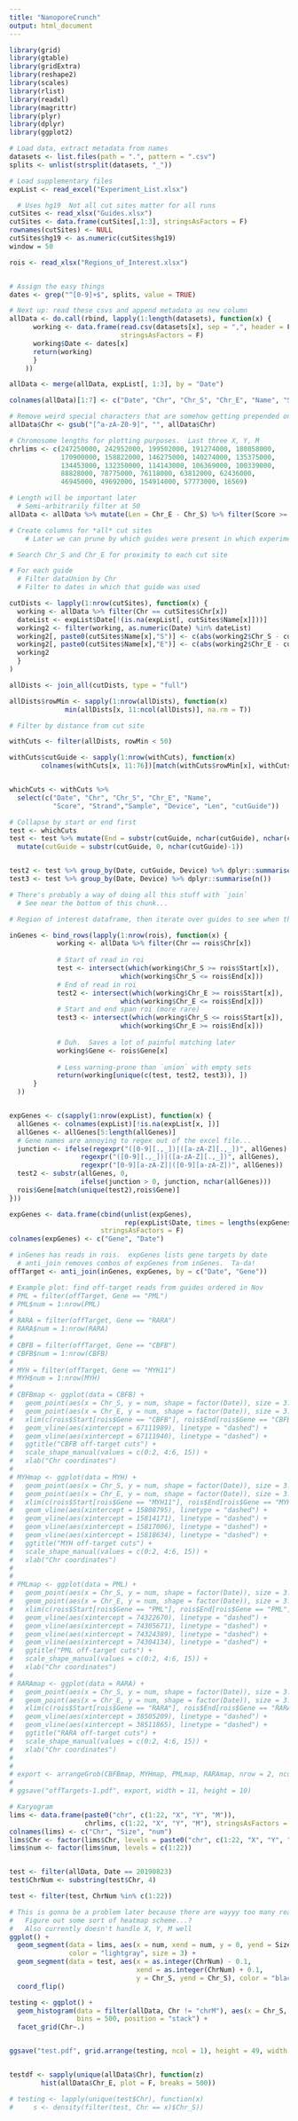 ```yaml
---
title: "NanoporeCrunch"
output: html_document
---
```


```r
library(grid)
library(gtable)
library(gridExtra)
library(reshape2)
library(scales)
library(rlist)
library(readxl)
library(magrittr)
library(plyr)
library(dplyr)
library(ggplot2)
```


```r
# Load data, extract metadata from names
datasets <- list.files(path = ".", pattern = ".csv")
splits <- unlist(strsplit(datasets, "_"))

# Load supplementary files
expList <- read_excel("Experiment_List.xlsx")

  # Uses hg19  Not all cut sites matter for all runs
cutSites <- read_xlsx("Guides.xlsx")
cutSites <- data.frame(cutSites[,1:3], stringsAsFactors = F)
rownames(cutSites) <- NULL
cutSites$hg19 <- as.numeric(cutSites$hg19)
window = 50

rois <- read_xlsx("Regions_of_Interest.xlsx")


# Assign the easy things
dates <- grep("^[0-9]+$", splits, value = TRUE)
```

```r

# Next up: read these csvs and append metadata as new column
allData <- do.call(rbind, lapply(1:length(datasets), function(x) {
      working <- data.frame(read.csv(datasets[x], sep = ",", header = F, stringsAsFactors = F),
                            stringsAsFactors = F)
      working$Date <- dates[x]
      return(working)
      }
    ))

allData <- merge(allData, expList[, 1:3], by = "Date")

colnames(allData)[1:7] <- c("Date", "Chr", "Chr_S", "Chr_E", "Name", "Score", "Strand")

# Remove weird special characters that are somehow getting prepended onto each data set
allData$Chr <- gsub("[^a-zA-Z0-9]", "", allData$Chr)

# Chromosome lengths for plotting purposes.  Last three X, Y, M
chrlims <- c(247250000, 242952000, 199502000, 191274000, 180858000,
             170900000, 158822000, 146275000, 140274000, 135375000,
             134453000, 132350000, 114143000, 106369000, 100339000,
             88828000, 78775000, 76118000, 63812000, 62436000,
             46945000, 49692000, 154914000, 57773000, 16569)

# Length will be important later
  # Semi-arbitrarily filter at 50
allData <- allData %>% mutate(Len = Chr_E - Chr_S) %>% filter(Score >= 50)
```


```r

# Create columns for *all* cut sites
    # Later we can prune by which guides were present in which experiment

# Search Chr_S and Chr_E for proximity to each cut site

# For each guide
  # Filter dataUnion by Chr
  # Filter to dates in which that guide was used

cutDists <- lapply(1:nrow(cutSites), function(x) {
  working <- allData %>% filter(Chr == cutSites$Chr[x])
  dateList <- expList$Date[!(is.na(expList[, cutSites$Name[x]]))]
  working2 <- filter(working, as.numeric(Date) %in% dateList)
  working2[, paste0(cutSites$Name[x],"S")] <- c(abs(working2$Chr_S - cutSites$hg19[x]))
  working2[, paste0(cutSites$Name[x],"E")] <- c(abs(working2$Chr_E - cutSites$hg19[x]))
  working2
  }
)

allDists <- join_all(cutDists, type = "full")

allDists$rowMin <- sapply(1:nrow(allDists), function(x)
              min(allDists[x, 11:ncol(allDists)], na.rm = T))

# Filter by distance from cut site

withCuts <- filter(allDists, rowMin < 50)

withCuts$cutGuide <- sapply(1:nrow(withCuts), function(x)
        colnames(withCuts[x, 11:76])[match(withCuts$rowMin[x], withCuts[x, 11:76])])


whichCuts <- withCuts %>%
  select(c("Date", "Chr", "Chr_S", "Chr_E", "Name",
           "Score", "Strand","Sample", "Device", "Len", "cutGuide"))

# Collapse by start or end first
test <- whichCuts
test <- test %>% mutate(End = substr(cutGuide, nchar(cutGuide), nchar(cutGuide))) %>%
  mutate(cutGuide = substr(cutGuide, 0, nchar(cutGuide)-1))


test2 <- test %>% group_by(Date, cutGuide, Device) %>% dplyr::summarise(n())
test3 <- test %>% group_by(Date, Device) %>% dplyr::summarise(n())

```


```r
# There's probably a way of doing all this stuff with `join`
  # See near the bottom of this chunk...

# Region of interest dataframe, then iterate over guides to see when they're cutting there

inGenes <- bind_rows(lapply(1:nrow(rois), function(x) {
            working <- allData %>% filter(Chr == rois$Chr[x])
            
            # Start of read in roi
            test <- intersect(which(working$Chr_S >= rois$Start[x]),
                            which(working$Chr_S <= rois$End[x]))
            # End of read in roi
            test2 <- intersect(which(working$Chr_E >= rois$Start[x]),
                            which(working$Chr_E <= rois$End[x]))
            # Start and end span roi (more rare)
            test3 <- intersect(which(working$Chr_S <= rois$Start[x]),
                            which(working$Chr_E >= rois$End[x]))
            
            # Duh.  Saves a lot of painful matching later
            working$Gene <- rois$Gene[x]
            
            # Less warning-prone than `union` with empty sets
            return(working[unique(c(test, test2, test3)), ])
      }
  ))


expGenes <- c(sapply(1:nrow(expList), function(x) {
  allGenes <- colnames(expList)[!is.na(expList[x, ])]
  allGenes <- allGenes[5:length(allGenes)]
  # Gene names are annoying to regex out of the excel file...
  junction <- ifelse(regexpr("([0-9][.,_])|([a-zA-Z][.,_])", allGenes) > 0,
                  regexpr("([0-9][.,_])|([a-zA-Z][.,_])", allGenes),
                  regexpr("[0-9][a-zA-Z]|([0-9][a-zA-Z])", allGenes))
  test2 <- substr(allGenes, 0,
                  ifelse(junction > 0, junction, nchar(allGenes)))
  rois$Gene[match(unique(test2),rois$Gene)]
}))

expGenes <- data.frame(cbind(unlist(expGenes),
                             rep(expList$Date, times = lengths(expGenes))),
                       stringsAsFactors = F)
colnames(expGenes) <- c("Gene", "Date")

# inGenes has reads in rois.  expGenes lists gene targets by date
  # anti_join removes combos of expGenes from inGenes.  Ta-da!
offTarget <- anti_join(inGenes, expGenes, by = c("Date", "Gene"))

# Example plot: find off-target reads from guides ordered in Nov
# PML = filter(offTarget, Gene == "PML")
# PML$num = 1:nrow(PML)
# 
# RARA = filter(offTarget, Gene == "RARA")
# RARA$num = 1:nrow(RARA)
# 
# CBFB = filter(offTarget, Gene == "CBFB")
# CBFB$num = 1:nrow(CBFB)
# 
# MYH = filter(offTarget, Gene == "MYH11")
# MYH$num = 1:nrow(MYH)
# 
# CBFBmap <- ggplot(data = CBFB) +
#   geom_point(aes(x = Chr_S, y = num, shape = factor(Date)), size = 3.5, color = "blue") +
#   geom_point(aes(x = Chr_E, y = num, shape = factor(Date)), size = 3.5, color = "red") +
#   xlim(c(rois$Start[rois$Gene == "CBFB"], rois$End[rois$Gene == "CBFB"])) +
#   geom_vline(aes(xintercept = 67111989), linetype = "dashed") +
#   geom_vline(aes(xintercept = 67111940), linetype = "dashed") +
#   ggtitle("CBFB off-target cuts") +
#   scale_shape_manual(values = c(0:2, 4:6, 15)) +
#   xlab("Chr coordinates")
# 
# MYHmap <- ggplot(data = MYH) +
#   geom_point(aes(x = Chr_S, y = num, shape = factor(Date)), size = 3.5, color = "blue") +
#   geom_point(aes(x = Chr_E, y = num, shape = factor(Date)), size = 3.5, color = "red") +
#   xlim(c(rois$Start[rois$Gene == "MYH11"], rois$End[rois$Gene == "MYH11"])) +
#   geom_vline(aes(xintercept = 15808795), linetype = "dashed") +
#   geom_vline(aes(xintercept = 15814171), linetype = "dashed") +
#   geom_vline(aes(xintercept = 15817006), linetype = "dashed") +
#   geom_vline(aes(xintercept = 15818634), linetype = "dashed") +
#   ggtitle("MYH off-target cuts") +
#   scale_shape_manual(values = c(0:2, 4:6, 15)) +
#   xlab("Chr coordinates")
# 
# 
# PMLmap <- ggplot(data = PML) +
#   geom_point(aes(x = Chr_S, y = num, shape = factor(Date)), size = 3.5, color = "blue") +
#   geom_point(aes(x = Chr_E, y = num, shape = factor(Date)), size = 3.5, color = "red") +
#   xlim(c(rois$Start[rois$Gene == "PML"], rois$End[rois$Gene == "PML"])) +
#   geom_vline(aes(xintercept = 74322670), linetype = "dashed") +
#   geom_vline(aes(xintercept = 74305671), linetype = "dashed") +
#   geom_vline(aes(xintercept = 74324389), linetype = "dashed") +
#   geom_vline(aes(xintercept = 74304134), linetype = "dashed") +
#   ggtitle("PML off-target cuts") +
#   scale_shape_manual(values = c(0:2, 4:6, 15)) +
#   xlab("Chr coordinates")
# 
# RARAmap <- ggplot(data = RARA) +
#   geom_point(aes(x = Chr_S, y = num, shape = factor(Date)), size = 3.5, color = "blue") +
#   geom_point(aes(x = Chr_E, y = num, shape = factor(Date)), size = 3.5, color = "red") +
#   xlim(c(rois$Start[rois$Gene == "RARA"], rois$End[rois$Gene == "RARA"])) +
#   geom_vline(aes(xintercept = 38505209), linetype = "dashed") +
#   geom_vline(aes(xintercept = 38511865), linetype = "dashed") +
#   ggtitle("RARA off-target cuts") +
#   scale_shape_manual(values = c(0:2, 4:6, 15)) +
#   xlab("Chr coordinates")
# 
# 
# export <- arrangeGrob(CBFBmap, MYHmap, PMLmap, RARAmap, nrow = 2, ncol = 2)
# 
# ggsave("offTargets-1.pdf", export, width = 11, height = 10)

# Karyogram
lims <- data.frame(paste0("chr", c(1:22, "X", "Y", "M")),
                   chrlims, c(1:22, "X", "Y", "M"), stringsAsFactors = F)
colnames(lims) <- c("Chr", "Size", "num")
lims$Chr <- factor(lims$Chr, levels = paste0("chr", c(1:22, "X", "Y", "M")))
lims$num <- factor(lims$num, levels = c(1:22))


test <- filter(allData, Date == 20190823)
test$ChrNum <- substring(test$Chr, 4)

test <- filter(test, ChrNum %in% c(1:22))

# This is gonna be a problem later because there are wayyy too many reads per experiment.
#   Figure out some sort of heatmap scheme...?
#   Also currently doesn't handle X, Y, M well
ggplot() +
  geom_segment(data = lims, aes(x = num, xend = num, y = 0, yend = Size),
               color = "lightgray", size = 3) +
  geom_segment(data = test, aes(x = as.integer(ChrNum) - 0.1,
                                xend = as.integer(ChrNum) + 0.1,
                                y = Chr_S, yend = Chr_S), color = "black") +
  coord_flip()

testing <- ggplot() +
  geom_histogram(data = filter(allData, Chr != "chrM"), aes(x = Chr_S, fill = factor(Date)),
                 bins = 500, position = "stack") +
  facet_grid(Chr~.)


ggsave("test.pdf", grid.arrange(testing, ncol = 1), height = 49, width = 10)


testdf <- sapply(unique(allData$Chr), function(z)
        hist(allData$Chr_E, plot = F, breaks = 500))

# testing <- lapply(unique(test$Chr), function(x)
#     s <- density(filter(test, Chr == x)$Chr_S))
```

